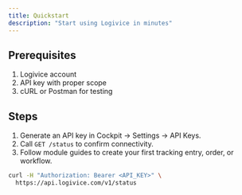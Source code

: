 ```yaml
---
title: Quickstart
description: "Start using Logivice in minutes"
---
```


## Prerequisites

1. Logivice account  
2. API key with proper scope  
3. cURL or Postman for testing  

## Steps

1. Generate an API key in Cockpit -> Settings -> API Keys.  
2. Call `GET /status` to confirm connectivity.  
3. Follow module guides to create your first tracking entry, order, or workflow.

```bash
curl -H "Authorization: Bearer <API_KEY>" \
  https://api.logivice.com/v1/status
```
